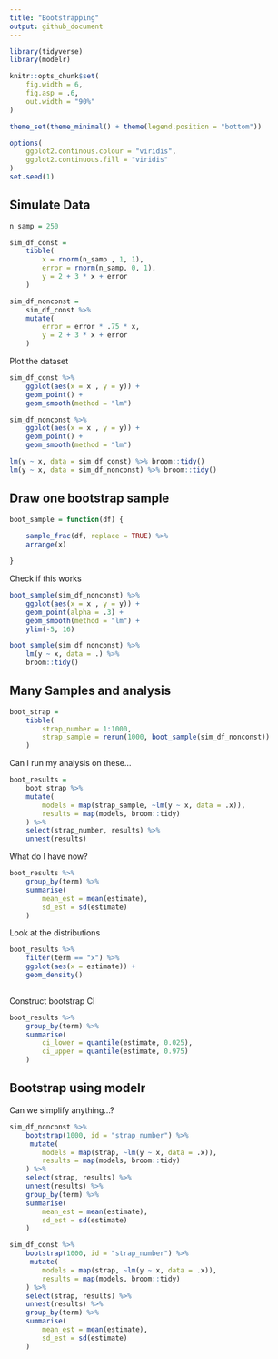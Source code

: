 ```yaml
---
title: "Bootstrapping"
output: github_document
---
```


```r
library(tidyverse)
library(modelr)

knitr::opts_chunk$set(
    fig.width = 6, 
    fig.asp = .6, 
    out.width = "90%"
)

theme_set(theme_minimal() + theme(legend.position = "bottom"))

options(
    ggplot2.continous.colour = "viridis", 
    ggplot2.continuous.fill = "viridis"
)
set.seed(1)
```

## Simulate Data

```r
n_samp = 250

sim_df_const = 
    tibble(
        x = rnorm(n_samp , 1, 1), 
        error = rnorm(n_samp, 0, 1), 
        y = 2 + 3 * x + error 
    )

sim_df_nonconst =
    sim_df_const %>% 
    mutate(
        error = error * .75 * x, 
        y = 2 + 3 * x + error
    )
```

Plot the dataset

```r
sim_df_const %>% 
    ggplot(aes(x = x , y = y)) + 
    geom_point() +
    geom_smooth(method = "lm")

sim_df_nonconst %>% 
    ggplot(aes(x = x , y = y)) + 
    geom_point() +
    geom_smooth(method = "lm")
```

```r
lm(y ~ x, data = sim_df_const) %>% broom::tidy()
lm(y ~ x, data = sim_df_nonconst) %>% broom::tidy()
```

## Draw one bootstrap sample


```r
boot_sample = function(df) {
    
    sample_frac(df, replace = TRUE) %>% 
    arrange(x)

}
```

Check if this works

```r
boot_sample(sim_df_nonconst) %>% 
    ggplot(aes(x = x , y = y)) + 
    geom_point(alpha = .3) +
    geom_smooth(method = "lm") +
    ylim(-5, 16)
```

```r
boot_sample(sim_df_nonconst) %>%
    lm(y ~ x, data = .) %>% 
    broom::tidy() 
```

## Many Samples and analysis

```r
boot_strap =
    tibble(
        strap_number = 1:1000, 
        strap_sample = rerun(1000, boot_sample(sim_df_nonconst))
    )
```

Can I run my analysis on these...

```r
boot_results =
    boot_strap %>% 
    mutate(
        models = map(strap_sample, ~lm(y ~ x, data = .x)), 
        results = map(models, broom::tidy)
    ) %>% 
    select(strap_number, results) %>% 
    unnest(results)
```

What do I have now?

```r
boot_results %>% 
    group_by(term) %>% 
    summarise(
        mean_est = mean(estimate), 
        sd_est = sd(estimate)
    )
```

Look at the distributions

```r
boot_results %>% 
    filter(term == "x") %>% 
    ggplot(aes(x = estimate)) +
    geom_density() 
    
```
Construct bootstrap CI

```r
boot_results %>% 
    group_by(term) %>% 
    summarise(
        ci_lower = quantile(estimate, 0.025), 
        ci_upper = quantile(estimate, 0.975)
    )
```

## Bootstrap using modelr

Can we simplify anything...?

```r
sim_df_nonconst %>% 
    bootstrap(1000, id = "strap_number") %>% 
     mutate(
        models = map(strap, ~lm(y ~ x, data = .x)), 
        results = map(models, broom::tidy)
    ) %>% 
    select(strap, results) %>% 
    unnest(results) %>% 
    group_by(term) %>% 
    summarise(
        mean_est = mean(estimate), 
        sd_est = sd(estimate)
    )
```

```r
sim_df_const %>% 
    bootstrap(1000, id = "strap_number") %>% 
     mutate(
        models = map(strap, ~lm(y ~ x, data = .x)), 
        results = map(models, broom::tidy)
    ) %>% 
    select(strap, results) %>% 
    unnest(results) %>% 
    group_by(term) %>% 
    summarise(
        mean_est = mean(estimate), 
        sd_est = sd(estimate)
    )
```

